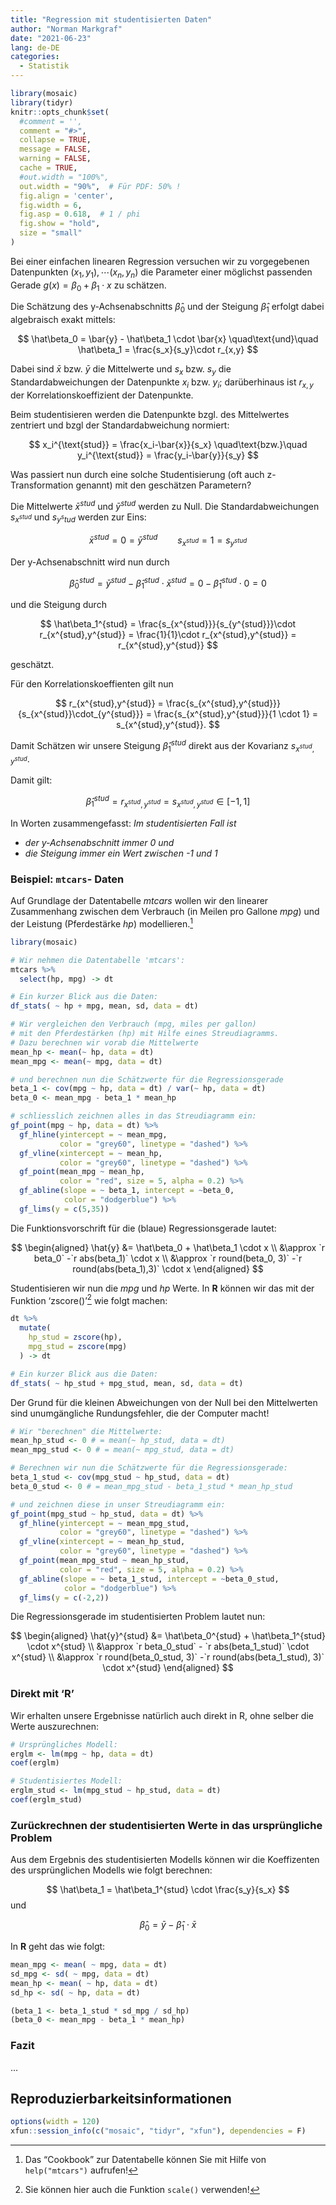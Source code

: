 ```yaml
---
title: "Regression mit studentisierten Daten"
author: "Norman Markgraf"
date: "2021-06-23"
lang: de-DE
categories: 
  - Statistik
---
```


```r
library(mosaic)
library(tidyr)
knitr::opts_chunk$set(
  #comment = '', 
  comment = "#>",
  collapse = TRUE,
  message = FALSE,
  warning = FALSE,
  cache = TRUE,
  #out.width = "100%",
  out.width = "90%",  # Für PDF: 50% !
  fig.align = 'center',
  fig.width = 6,
  fig.asp = 0.618,  # 1 / phi
  fig.show = "hold",
  size = "small"
)
```

Bei einer einfachen linearen Regression versuchen wir zu vorgegebenen Datenpunkten $(x_1, y_1), \cdots (x_n, y_n)$ die Parameter einer möglichst passenden Gerade $g(x)=\beta_0 + \beta_1 \cdot x$ zu schätzen.

Die Schätzung des y-Achsenabschnitts $\hat\beta_0$ und der Steigung $\hat\beta_1$ erfolgt dabei algebraisch exakt mittels:

$$
\hat\beta_0 = \bar{y} - \hat\beta_1 \cdot \bar{x} \quad\text{und}\quad \hat\beta_1 = \frac{s_x}{s_y}\cdot r_{x,y}
$$

Dabei sind $\bar{x}$ bzw. $\bar{y}$ die Mittelwerte und $s_x$ bzw. $s_y$ die Standardabweichungen der Datenpunkte $x_i$ bzw. $y_i$; darüberhinaus ist $r_{x,y}$ der Korrelationskoeffizient der Datenpunkte.

Beim studentisieren werden die Datenpunkte bzgl. des Mittelwertes zentriert und bzgl der Standardabweichung normiert:

$$
x_i^{\text{stud}} = \frac{x_i-\bar{x}}{s_x} \quad\text{bzw.}\quad y_i^{\text{stud}} = \frac{y_i-\bar{y}}{s_y}
$$

Was passiert nun durch eine solche Studentisierung (oft auch z-Transformation genannt) mit den geschätzen Parametern?

Die Mittelwerte $\bar{x}^{stud}$ und $\bar{y}^{stud}$ werden zu Null. Die Standardabweichungen $s_{x^{stud}}$ und $s_{y^stud}$ werden zur Eins:

$$
\bar{x}^{stud}=0=\bar{y}^{stud} \qquad s_{x^{stud}}= 1 = s_{y^{stud}}
$$

Der y-Achsenabschnitt wird nun durch

$$
\hat\beta_0^{stud} 
= \bar{y}^{stud} - \hat\beta_1^{stud} \cdot \bar{x}^{stud}
= 0 - \hat\beta_1^{stud} \cdot 0 = 0
$$

und die Steigung durch

$$
\hat\beta_1^{stud} 
= \frac{s_{x^{stud}}}{s_{y^{stud}}}\cdot r_{x^{stud},y^{stud}}
= \frac{1}{1}\cdot r_{x^{stud},y^{stud}} = r_{x^{stud},y^{stud}}
$$

geschätzt.

Für den Korrelationskoeffienten gilt nun

$$
r_{x^{stud},y^{stud}} 
= \frac{s_{x^{stud},y^{stud}}}{s_{x^{stud}}\cdot_{y^{stud}}}
= \frac{s_{x^{stud},y^{stud}}}{1 \cdot 1}
= s_{x^{stud},y^{stud}}.
$$

Damit Schätzen wir unsere Steigung $\hat\beta_1^{stud}$ direkt aus der Kovarianz $s_{x^{stud},y^{stud}}$.

Damit gilt:

$$
\hat\beta_1^{stud} = r_{x^{stud},y^{stud}} = s_{x^{stud},y^{stud}} \in [-1, 1]
$$

In Worten zusammengefasst: *Im studentisierten Fall ist*

-   *der y-Achsenabschnitt immer 0 und*
-   *die Steigung immer ein Wert zwischen -1 und 1*

### Beispiel: `mtcars`- Daten

Auf Grundlage der Datentabelle *mtcars* wollen wir den linearer Zusammenhang zwischen dem Verbrauch (in Meilen pro Gallone *mpg*) und der Leistung (Pferdestärke *hp*) modellieren.[^1]

[^1]: Das "Cookbook" zur Datentabelle können Sie mit Hilfe von `help("mtcars")` aufrufen!

```r
library(mosaic)

# Wir nehmen die Datentabelle 'mtcars':
mtcars %>%
  select(hp, mpg) -> dt

# Ein kurzer Blick aus die Daten:
df_stats( ~ hp + mpg, mean, sd, data = dt)

# Wir vergleichen den Verbrauch (mpg, miles per gallon) 
# mit den Pferdestärken (hp) mit Hilfe eines Streudiagramms.
# Dazu berechnen wir vorab die Mittelwerte
mean_hp <- mean(~ hp, data = dt)
mean_mpg <- mean(~ mpg, data = dt)

# und berechnen nun die Schätzwerte für die Regressionsgerade
beta_1 <- cov(mpg ~ hp, data = dt) / var(~ hp, data = dt)
beta_0 <- mean_mpg - beta_1 * mean_hp

# schliesslich zeichnen alles in das Streudiagramm ein:
gf_point(mpg ~ hp, data = dt) %>%
  gf_hline(yintercept = ~ mean_mpg, 
           color = "grey60", linetype = "dashed") %>%
  gf_vline(xintercept = ~ mean_hp, 
           color = "grey60", linetype = "dashed") %>%
  gf_point(mean_mpg ~ mean_hp, 
           color = "red", size = 5, alpha = 0.2) %>%
  gf_abline(slope = ~ beta_1, intercept = ~beta_0, 
            color = "dodgerblue") %>%
  gf_lims(y = c(5,35))
```

Die Funktionsvorschrift für die (blaue) Regressionsgerade lautet:

$$
\begin{aligned}
  \hat{y} &= \hat\beta_0 + \hat\beta_1 \cdot x \\ 
          &\approx `r beta_0` -`r abs(beta_1)` \cdot x \\
          &\approx `r round(beta_0, 3)` -`r round(abs(beta_1),3)` \cdot x
\end{aligned}
$$

Studentisieren wir nun die *mpg* und *hp* Werte. In **R** können wir das mit der Funktion 'zscore()'[^2] wie folgt machen:

[^2]: Sie können hier auch die Funktion `scale()` verwenden!

```r
dt %>%
  mutate(
    hp_stud = zscore(hp),
    mpg_stud = zscore(mpg)
  ) -> dt

# Ein kurzer Blick aus die Daten:
df_stats( ~ hp_stud + mpg_stud, mean, sd, data = dt)
```

Der Grund für die kleinen Abweichungen von der Null bei den Mittelwerten sind unumgängliche Rundungsfehler, die der Computer macht!

```r
# Wir "berechnen" die Mittelwerte:
mean_hp_stud <- 0 # = mean(~ hp_stud, data = dt)
mean_mpg_stud <- 0 # = mean(~ mpg_stud, data = dt)

# Berechnen wir nun die Schätzwerte für die Regressionsgerade:
beta_1_stud <- cov(mpg_stud ~ hp_stud, data = dt)
beta_0_stud <- 0 # = mean_mpg_stud - beta_1_stud * mean_hp_stud

# und zeichnen diese in unser Streudiagramm ein:
gf_point(mpg_stud ~ hp_stud, data = dt) %>%
  gf_hline(yintercept = ~ mean_mpg_stud, 
           color = "grey60", linetype = "dashed") %>%
  gf_vline(xintercept = ~ mean_hp_stud, 
           color = "grey60", linetype = "dashed") %>%
  gf_point(mean_mpg_stud ~ mean_hp_stud, 
           color = "red", size = 5, alpha = 0.2) %>%
  gf_abline(slope = ~ beta_1_stud, intercept = ~beta_0_stud, 
            color = "dodgerblue") %>%
  gf_lims(y = c(-2,2))
```

Die Regressionsgerade im studentisierten Problem lautet nun:

$$
\begin{aligned}
  \hat{y}^{stud} &= \hat\beta_0^{stud} + \hat\beta_1^{stud} \cdot x^{stud} \\
    &\approx `r beta_0_stud` - `r abs(beta_1_stud)` \cdot x^{stud} \\
    &\approx `r round(beta_0_stud, 3)` -`r round(abs(beta_1_stud), 3)` \cdot x^{stud} 
\end{aligned}
$$

### Direkt mit 'R'

Wir erhalten unsere Ergebnisse natürlich auch direkt in R, ohne selber die Werte auszurechnen:

```r
# Ursprüngliches Modell:
erglm <- lm(mpg ~ hp, data = dt)
coef(erglm)

# Studentisiertes Modell:
erglm_stud <- lm(mpg_stud ~ hp_stud, data = dt)
coef(erglm_stud)
```

### Zurückrechnen der studentisierten Werte in das ursprüngliche Problem

Aus dem Ergebnis des studentisierten Modells können wir die Koeffizenten des ursprünglichen Modells wie folgt berechnen:

$$
\hat\beta_1 = \hat\beta_1^{stud} \cdot \frac{s_y}{s_x}
$$ und

$$
\hat\beta_0 = \bar{y} - \hat\beta_1 \cdot \bar{x}
$$

In **R** geht das wie folgt:

```r
mean_mpg <- mean( ~ mpg, data = dt)
sd_mpg <- sd( ~ mpg, data = dt)
mean_hp <- mean( ~ hp, data = dt)
sd_hp <- sd( ~ hp, data = dt)

(beta_1 <- beta_1_stud * sd_mpg / sd_hp)
(beta_0 <- mean_mpg - beta_1 * mean_hp)
```

### Fazit

...

## Reproduzierbarkeitsinformationen

```r
options(width = 120)
xfun::session_info(c("mosaic", "tidyr", "xfun"), dependencies = F)
```
